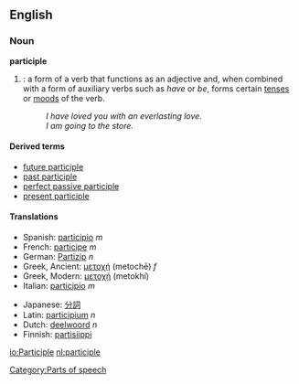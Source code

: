 ==English==
===Noun===
'''participle'''

# {{grammar}}: a form of a verb that functions as an adjective and, when combined with a form of auxiliary verbs such as ''have'' or ''be'', forms certain [[tense]]s or [[mood]]s of the verb.
#: ''I have loved you with an everlasting love.''
#: ''I am going to the store.''

====Derived terms====
*[[future participle]]
*[[past participle]]
*[[perfect passive participle]]
*[[present participle]]

==== Translations ====
{{top}}
*Spanish: [[participio]] ''m''
*French: [[participe]] ''m''
*German: [[Partizip]] ''n''
*Greek, Ancient: [[μετοχή]] (metochē) ''f''
*Greek, Modern: [[μετοχή]] (metokhí)
*Italian: [[participio]] ''m''
{{mid}}
*Japanese: [[分詞]]
*Latin: [[participium]] ''n''
*Dutch: [[deelwoord]] ''n''
*Finnish: [[partisiippi]]
{{bottom}}
[[Category:Parts of speech]]

[[io:Participle]]
[[nl:participle]]